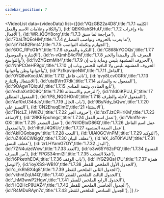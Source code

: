 ```yaml
---
sidebar_position: 7
---
```


<VideoList data={videoData} list={[{id:'VQzGB22a4D8',title:'1.7.1 الكلمة والكلام وعلامات الاسم والفعل'},
{id:'QEKKIahSHuU',title:'1.7.2 بناء وإعراب الأفعال'},
{id:'WR_iQQY8org',title:'1.7.3 مراجعة لما سبق'},
{id:'70aLTtQEoHM',title:'1.7.4 ما يعرب بالحروف ونواصب المضارع'},
{id:'aY7t4B2Rmt4',title:'1.7.5 الجوازم وتكملة النواصب'},
{id:'6OC_RPcG1rY',title:'1.7.6 النكرة والمعرفة'},
{id:'C8tI8kYOOQs',title:'1.7.7 الإشارة والموصول'},
{id:'n-vQmhE4cPM',title:'1.7.8 المعرف بأل والمبتدأ والخبر والنواسخ'},
{id:'lvZYGzmMIt4',title:'1.7.9 الحروف المشبهة بليس وبداية باب إن'},
{id:'NhPCOeHF9go',title:'1.7.10 الحروف المشبهة بليس ولا النافية للجنس وباب إن وأخواتها وظن وأخواتها'},
{id:'PzfkpvipeNM',title:'1.7.11 الفاعل'},
{id:'0YQ8wKxojUA',title:'1.7.12 نائب فاعل'},
{id:'qvy8Lcv0GRk',title:'1.7.13 الاشتغال والتنازع'},
{id:'utaBVrr07dk',title:'1.7.14  المفعول به والمنادى'},
{id:'9OAgwTQlquU',title:'1.7.15 تابع المنادى وتتمة المنادى'},
{id:'exhaXvt0O8Q',title:'1.7.16 الترخيم والاستغاثة'},
{id:'h1d0iKPUJ_E',title:'17 المفعول المطلق'},
{id:'tP8_NQGHOn0',title:'1.7.18 المفعول لأجله والظرف'},
{id:'Aef0xU34dJs',title:'1.7.19 باب الحال'},
{id:'9ByNdy_bQwo',title:'1.7.20 التمييز علي'},
{id:'CN2EhuqElmE',title:'21 الاستثناء'},
{id:'TNcLZ_HWIZU',title:'1.7.22 حروف الجر'},
{id:'sxTJzCPHrKM',title:'1.7.23 الإضافة'},
{id:'2RKEEpuhngc',title:'1.7.24 عمل اسم الفعل'},
{id:'VknfN-w-GXI',title:'1.7.25 عمل المصدر'},
{id:'NIlOEtuD86Q',title:'1.7.26 عمل اسم الفاعل والمفعول'},
{id:'riItdU4QKUc',title:'1.7.27 عمل الصفة المشبهة'},
{id:'AkllOGnbagw',title:'1.7.28 النعت'},
{id:'UIAl0GCVnPM',title:'1.7.29 التوكيد'},
{id:'uZ466CWkigQ',title:'1.7.30 عطف البيان'},
{id:'eX_JoT0hVUM',title:'1.7.31 عطف النسق'},
{id:'zrLHYamG7OY',title:'1.7.32 البدل'},
{id:'7ZN4uizeWxw',title:'1.7.33 العدد'},
{id:'o3w65Y62cPQ',title:'1.7.34 الممنوع من الصرف'},
{id:'FPGS34rmi2I',title:'1.7.35 فعلا التعجب'},
{id:'i6PketrhEOA',title:'1.7.36 باب الوقف'},
{id:'lIYGZ9QaH7U',title:'1.7.37 همزة الوصل'},
{id:'ioyXSS-WB10',title:'1.7.38 الجدول الأول الملخص للقطر'},
{id:'c_rkRhBX4g8',title:'1.7.39 الجدول الثاني الملخص للقطر'},
{id:'vkhntZqUi4Q',title:'1.7.40 الجدول الثالث الملخص للقطر'},
{id:'_hM3wwP2Hgw',title:'1.7.41 الجدول الرابع الملخص للقطر'},
{id:'HQ2HcP8UAZ4',title:'1.7.42 الجدول الخامس الملخص للقطر'},
{id:'R4MDuRAyn7c',title:'1.7.43 الجدول السادس الملخص للقطر'},
]}
/>

